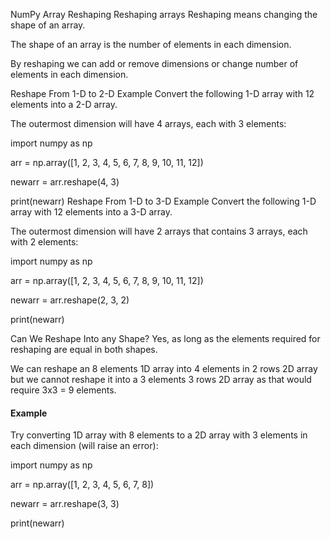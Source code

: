 NumPy Array Reshaping
Reshaping arrays
Reshaping means changing the shape of an array.

The shape of an array is the number of elements in each dimension.

By reshaping we can add or remove dimensions or change number of elements in each dimension.

Reshape From 1-D to 2-D
Example
Convert the following 1-D array with 12 elements into a 2-D array.

The outermost dimension will have 4 arrays, each with 3 elements:

import numpy as np

arr = np.array([1, 2, 3, 4, 5, 6, 7, 8, 9, 10, 11, 12])

newarr = arr.reshape(4, 3)

print(newarr)
Reshape From 1-D to 3-D
Example
Convert the following 1-D array with 12 elements into a 3-D array.

The outermost dimension will have 2 arrays that contains 3 arrays, each with 2 elements:

import numpy as np

arr = np.array([1, 2, 3, 4, 5, 6, 7, 8, 9, 10, 11, 12])

newarr = arr.reshape(2, 3, 2)

print(newarr)

Can We Reshape Into any Shape?
Yes, as long as the elements required for reshaping are equal in both shapes.

We can reshape an 8 elements 1D array into 4 elements in 2 rows 2D array but we cannot reshape it into a 3 elements 3 rows 2D array as that would require 3x3 = 9 elements.

#### Example
Try converting 1D array with 8 elements to a 2D array with 3 elements in each dimension (will raise an error):

import numpy as np

arr = np.array([1, 2, 3, 4, 5, 6, 7, 8])

newarr = arr.reshape(3, 3)

print(newarr)
